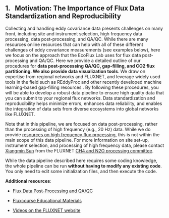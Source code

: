 ## 1. &nbsp; Motivation: The Importance of Flux Data Standardization and Reproducibility

Collecting and handling eddy covariance data presents challenges on many front, including site and instrument selection, high frequency data processing, data post-processing, and QA/QC. While there are many resources online resources that can help with all of these different challenges of eddy covariance measurements (see examples below), here we focus on the approach that the EcoFlux Lab uses for flux data post-processing and QA/QC. Here we provide a detailed outline of our procedures for **data post-processing QA/QC, gap-filling, and CO2 flux partitioning. We also provide data visualization tools**. We draw on expertise from regional networks and FLUXNET, and leverage widely used tools in the field such as REddyProc and other recently developed machine learning-based gap-filling resources . By following these procedures, you will be able to develop a robust data pipeline to ensure high quality data that you can submit to your regional flux networks. Data standardization and reproducibility helps minimize errors, enhances data reliability, and enables the integration of data sets from diverse ecosystems into global networks like FLUXNET. 

Note that in this pipeline, we are focused on data post-processing, rather than the processing of high frequency (e.g., 20 Hz) data. While we do provide <a href="https://ecoflux-lab.github.io/PipelineDocumentation/1_1_Note_High_Freq_Data_Processing.html" target="_blank" rel="noopener noreferrer">resources on high frequency flux processing</a>, this is not within the main scope of this data pipeline. For more information on site set-up, instrument selection, and processing of high frequency data, please contact <a href="mailto:xsun130@asu@edu">Xiangmin Sun</a> from the FLUXNET <a href="https://fluxnet.org/community/fluxnet-working-groups/ch4-and-n2o-processing-committee/" target="_blank" rel="noopener noreferrer">CH4 and N2O processing committee</a>.

While the data pipeline described here requires some coding knowledge, the whole pipeline can be run **without having to modify any existing code**. You only need to edit some initialization files, and then execute the code.

**Additional resources**:

* <a href="https://ameriflux.lbl.gov/resources/resource-list/tools-and-software-for-flux-scientists/flux-data-post-processing-and-qa-qc/" target="_blank" rel="noopener noreferrer">Flux Data Post-Processing and QA/QC</a>

* <a href="https://fluxnet.org/fluxcourse_educational_materials/" target="_blank" rel="noopener noreferrer">Fluxcourse Educational Materials</a>

* <a href="https://fluxnet.org/videos/" target="_blank" rel="noopener noreferrer">Videos on the FLUXNET website</a>


